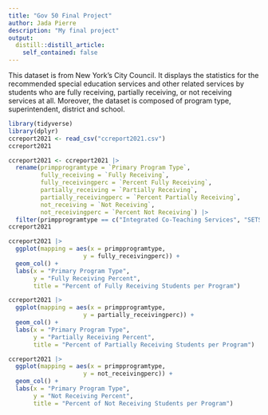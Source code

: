 ```yaml
---
title: "Gov 50 Final Project"
author: Jada Pierre
description: "My final project"
output:
  distill::distill_article:
    self_contained: false
---
```


This dataset is from New York's City Council. It displays the statistics for the recommended special education services and other related services by students who are fully receiving, partially receiving, or not receiving services at all. Moreover, the dataset is composed of program type, superintendent, district and school.

```r
library(tidyverse)
library(dplyr)
ccreport2021 <- read_csv("ccreport2021.csv")
ccreport2021
```

```r
ccreport2021 <- ccreport2021 |>
  rename(primpprogramtype = `Primary Program Type`,
         fully_receiving = `Fully Receiving`,
         fully_receivingperc = `Percent Fully Receiving`,
         partially_receiving = `Partially Receiving`,
         partially_receivingperc = `Percent Partially Receiving`,
         not_receiving = `Not Receiving`,
         not_receivingperc = `Percent Not Receiving`) |>
  filter(primpprogramtype == c("Integrated Co-Teaching Services", "SETSS", "Special Class"))
ccreport2021
```

```r
ccreport2021 |>
  ggplot(mapping = aes(x = primpprogramtype,
                     y = fully_receivingperc)) +
  geom_col() +
  labs(x = "Primary Program Type",
       y = "Fully Receiving Percent",
       title = "Percent of Fully Receiving Students per Program")
```


```r
ccreport2021 |>
  ggplot(mapping = aes(x = primpprogramtype,
                     y = partially_receivingperc)) +
  geom_col() +
  labs(x = "Primary Program Type",
       y = "Partially Receiving Percent",
       title = "Percent of Partially Receiving Students per Program")
```


```r
ccreport2021 |>
  ggplot(mapping = aes(x = primpprogramtype,
                     y = not_receivingperc)) +
  geom_col() +
  labs(x = "Primary Program Type",
       y = "Not Receiving Percent",
       title = "Percent of Not Receiving Students per Program")
```

